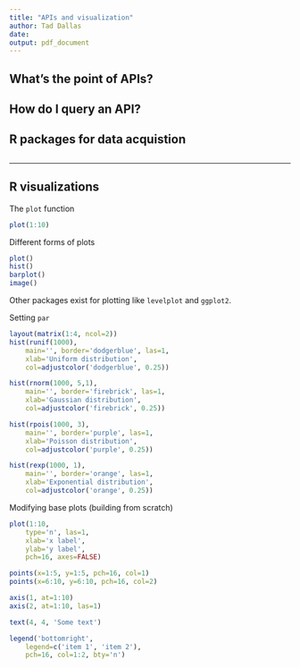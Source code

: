 ```yaml
---
title: "APIs and visualization"
author: Tad Dallas
date: 
output: pdf_document
---
```






## What's the point of APIs?












## How do I query an API?







## R packages for data acquistion










## 










## 















--- 












## R visualizations




The `plot` function

```r

plot(1:10)

```







Different forms of plots

```r

plot()
hist()
barplot()
image()

```

Other packages exist for plotting like `levelplot` and `ggplot2`. 











Setting `par`

```r

layout(matrix(1:4, ncol=2))
hist(runif(1000), 
	main='', border='dodgerblue', las=1,
	xlab='Uniform distribution',
	col=adjustcolor('dodgerblue', 0.25))

hist(rnorm(1000, 5,1),
	main='', border='firebrick', las=1,
	xlab='Gaussian distribution',
	col=adjustcolor('firebrick', 0.25))

hist(rpois(1000, 3),
	main='', border='purple', las=1,
	xlab='Poisson distribution',
	col=adjustcolor('purple', 0.25))

hist(rexp(1000, 1),
	main='', border='orange', las=1,
	xlab='Exponential distribution',
	col=adjustcolor('orange', 0.25))

```








Modifying base plots (building from scratch)

```r
plot(1:10, 
	type='n', las=1,
	xlab='x label',
	ylab='y label', 
	pch=16, axes=FALSE)
```


```r
points(x=1:5, y=1:5, pch=16, col=1)
points(x=6:10, y=6:10, pch=16, col=2)
```



```r
axis(1, at=1:10)
axis(2, at=1:10, las=1)
```



```r
text(4, 4, 'Some text')
```



```r
legend('bottomright', 
	legend=c('item 1', 'item 2'), 
	pch=16, col=1:2, bty='n')
```









